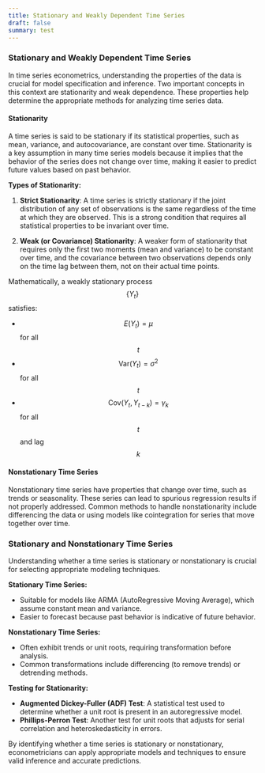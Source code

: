 ```yaml
---
title: Stationary and Weakly Dependent Time Series
draft: false
summary: test
---
```



<TOCInline toc={props.toc} asDisclosure />

### **Stationary and Weakly Dependent Time Series**

In time series econometrics, understanding the properties of the data is crucial for model specification and inference. Two important concepts in this context are stationarity and weak dependence. These properties help determine the appropriate methods for analyzing time series data.

#### **Stationarity**

A time series is said to be stationary if its statistical properties, such as mean, variance, and autocovariance, are constant over time. Stationarity is a key assumption in many time series models because it implies that the behavior of the series does not change over time, making it easier to predict future values based on past behavior.

**Types of Stationarity:**

1. **Strict Stationarity**: A time series is strictly stationary if the joint distribution of any set of observations is the same regardless of the time at which they are observed. This is a strong condition that requires all statistical properties to be invariant over time.

2. **Weak (or Covariance) Stationarity**: A weaker form of stationarity that requires only the first two moments (mean and variance) to be constant over time, and the covariance between two observations depends only on the time lag between them, not on their actual time points.

Mathematically, a weakly stationary process $$\{Y_t\}$$ satisfies:

- $$E(Y_t) = \mu$$ for all $$t$$
- $$\text{Var}(Y_t) = \sigma^2$$ for all $$t$$
- $$\text{Cov}(Y_t, Y_{t-k}) = \gamma_k$$ for all $$t$$ and lag $$k$$

#### **Nonstationary Time Series**

Nonstationary time series have properties that change over time, such as trends or seasonality. These series can lead to spurious regression results if not properly addressed. Common methods to handle nonstationarity include differencing the data or using models like cointegration for series that move together over time.

### **Stationary and Nonstationary Time Series**

Understanding whether a time series is stationary or nonstationary is crucial for selecting appropriate modeling techniques.

**Stationary Time Series:**

- Suitable for models like ARMA (AutoRegressive Moving Average), which assume constant mean and variance.
- Easier to forecast because past behavior is indicative of future behavior.

**Nonstationary Time Series:**

- Often exhibit trends or unit roots, requiring transformation before analysis.
- Common transformations include differencing (to remove trends) or detrending methods.

**Testing for Stationarity:**

- **Augmented Dickey-Fuller (ADF) Test**: A statistical test used to determine whether a unit root is present in an autoregressive model.
- **Phillips-Perron Test**: Another test for unit roots that adjusts for serial correlation and heteroskedasticity in errors.

By identifying whether a time series is stationary or nonstationary, econometricians can apply appropriate models and techniques to ensure valid inference and accurate predictions.

[^1]: https://ppl-ai-file-upload.s3.amazonaws.com/web/direct-files/30626316/2be59c8f-ac44-43e7-a595-38c5bea42df7/Jeffrey_M_Wooldridge_Introductory_Econometrics_A_Modern_Approach.pdf
[^2]: https://otexts.com/fpp2/stationarity.html
[^3]: https://hex.tech/blog/stationarity-in-time-series/
[^4]: https://sites.ualberta.ca/~priemaza/Econ%20399/Econ%20399%20Chapter11a.ppt
[^5]: https://www.timescale.com/learn/stationary-time-series-analysis
[^6]: https://people.stfx.ca/tleo/ECON370Term2Lec6.pdf
[^7]: https://projecteuclid.org/journals/bernoulli/volume-18/issue-3/Model-selection-for-weakly-dependent-time-series-forecasting/10.3150/11-BEJ359.short
